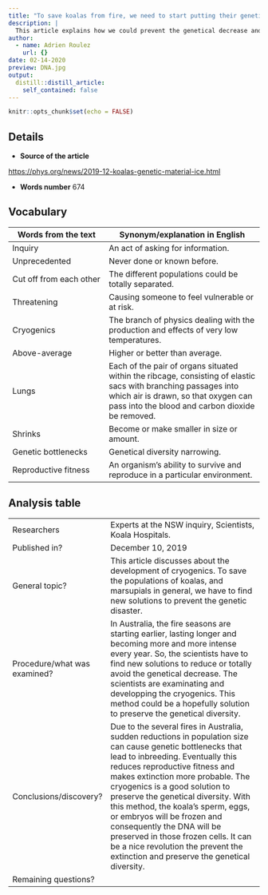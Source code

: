 ```yaml
---
title: "To save koalas from fire, we need to start putting their genetic material on ice."
description: |
  This article explains how we could prevent the genetical decrease and preserve the genetical diversity of the koala's populations. The development of cryogenics could be one of the solutions...
author:
  - name: Adrien Roulez
    url: {}
date: 02-14-2020
preview: DNA.jpg
output:
  distill::distill_article:
    self_contained: false
---
```


```r
knitr::opts_chunk$set(echo = FALSE)
```

## Details

* **Source of the article**

<https://phys.org/news/2019-12-koalas-genetic-material-ice.html>

* **Words number**
674

## Vocabulary

| Words from the text | Synonym/explanation in English |
| ------------------- | ------------------------------ |
| Inquiry | An act of asking for information. |
| Unprecedented | Never done or known before. |
| Cut off from each other | The different populations could be totally separated. |
| Threatening| Causing someone to feel vulnerable or at risk. |
| Cryogenics| The branch of physics dealing with the production and effects of very low temperatures. |
| Above-average| Higher or better than average. |
| Lungs| Each of the pair of organs situated within the ribcage, consisting of elastic sacs with branching passages into which air is drawn, so that oxygen can pass into the blood and carbon dioxide be removed. |
| Shrinks| Become or make smaller in size or amount. |
| Genetic bottlenecks| Genetical diversity narrowing. |
| Reproductive fitness | An organism's ability to survive and reproduce in a particular environment. |

## Analysis table

|                              |                                                                     |
| ---------------------------- | ------------------------------------------------------------------- |
| Researchers                  | Experts at the NSW inquiry, Scientists, Koala Hospitals.  |
| Published in?                | December 10, 2019 |
| General topic?               | This article discusses about the development of cryogenics. To save the populations of koalas, and marsupials in general, we have to find new solutions to prevent the genetic disaster. |
| Procedure/what was examined? | In Australia, the fire seasons are starting earlier, lasting longer and becoming more and more intense every year. So, the scientists have to find new solutions to reduce or totally avoid the genetical decrease. The scientists are examinating and developping the cryogenics. This method could be a hopefully solution to preserve the genetical diversity. |
| Conclusions/discovery?       | Due to the several fires in Australia, sudden reductions in population size can cause genetic bottlenecks that lead to inbreeding. Eventually this reduces reproductive fitness and makes extinction more probable. The cryogenics is a good solution to preserve the genetical diversity. With this method, the koala's sperm, eggs, or embryos will be frozen and consequently the DNA will be preserved in those frozen cells. It can be a nice revolution the prevent the extinction and preserve the genetical diversity. |
| Remaining questions?         | |
